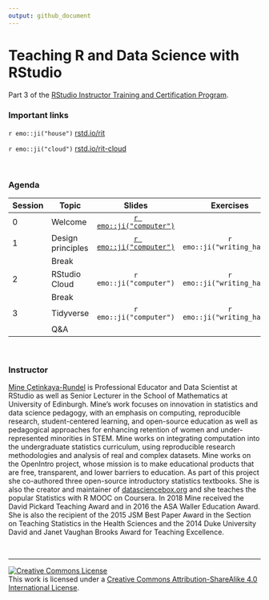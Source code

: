 ```yaml
---
output: github_document
---
```


# Teaching R and Data Science with RStudio 

Part 3 of the [RStudio Instructor Training and Certification Program](https://education.rstudio.com/trainers).

### Important links

`r emo::ji("house")` [rstd.io/rit](https://rstd.io/rit)  

`r emo::ji("cloud")` [rstd.io/rit-cloud](https://rstd.io/rit-cloud)

<br>

### Agenda

| Session | Topic             | Slides | Exercises |
|---------|-------------------|:------:|:---------:|
| 0       | Welcome           | [`r emo::ji("computer")`](https://rstudio-education.github.io/instructor-training/slides/0-welcome/0-welcome.html) |  |
| 1       | Design principles | [`r emo::ji("computer")`](https://rstudio-education.github.io/instructor-training/slides/1-design-principles/1-design-principles.html) | `r emo::ji("writing_hand")` |
|         | Break             |        |           |
| 2       | RStudio Cloud     | `r emo::ji("computer")` | `r emo::ji("writing_hand")` |
|         | Break             |        |           |
| 3       | Tidyverse         | `r emo::ji("computer")` | `r emo::ji("writing_hand")` |
|         | Q&A               |        |           |

<br>

### Instructor

[Mine Çetinkaya-Rundel](http://mine-cr.com/) is Professional Educator and Data Scientist at RStudio as well as Senior Lecturer in the School of Mathematics at University of Edinburgh. Mine’s work focuses on innovation in statistics and data science pedagogy, with an emphasis on computing, reproducible research, student-centered learning, and open-source education as well as pedagogical approaches for enhancing retention of women and under-represented minorities in STEM. Mine works on integrating computation into the undergraduate statistics curriculum, using reproducible research methodologies and analysis of real and complex datasets. Mine works on the OpenIntro project, whose mission is to make educational products that are free, transparent, and lower barriers to education. As part of this project she co-authored three open-source introductory statistics textbooks. She is also the creator and maintainer of [datasciencebox.org](https://datasciencebox.org/) and she teaches the popular Statistics with R MOOC on Coursera. In 2018 Mine received the David Pickard Teaching Award and in 2016 the ASA Waller Education Award. She is also the recipient of the 2015 JSM Best Paper Award in the Section on Teaching Statistics in the Health Sciences and the 2014 Duke University David and Janet Vaughan Brooks Award for Teaching Excellence.

<br>

---

<a rel="license" href="http://creativecommons.org/licenses/by-sa/4.0/"><img alt="Creative Commons License" style="border-width:0" src="https://i.creativecommons.org/l/by-sa/4.0/88x31.png" /></a><br />This work is licensed under a [Creative Commons Attribution-ShareAlike 4.0 International License](LICENSE.md).